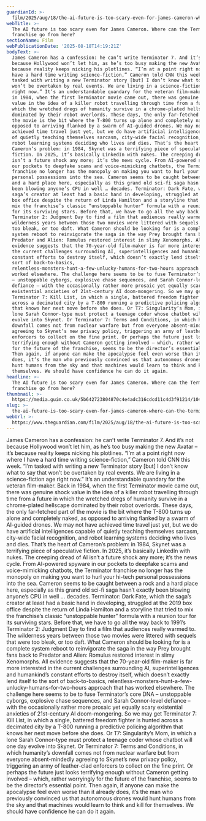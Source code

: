 ```yaml
---
guardianId: >-
  film/2025/aug/18/the-ai-future-is-too-scary-even-for-james-cameron-where-can-the-terminator-franchise-go-from-here
webTitle: >-
  The AI future is too scary even for James Cameron. Where can the Terminator
  franchise go from here?
sectionName: Film
webPublicationDate: '2025-08-18T14:19:21Z'
bodyText: >-
  James Cameron has a confession: he can’t write Terminator 7. And it’s not
  because Hollywood won’t let him, as he’s too busy making the new Avatar – it’s
  because reality keeps nicking his plotlines. “I’m at a point right now where I
  have a hard time writing science-fiction,” Cameron told CNN this week. “I’m
  tasked with writing a new Terminator story [but] I don’t know what to say that
  won’t be overtaken by real events. We are living in a science-fiction age
  right now.” It’s an understandable quandary for the veteran film-maker. Back
  in 1984, when the first Terminator movie came out, there was genuine shock
  value in the idea of a killer robot travelling through time from a future in
  which the wretched dregs of humanity survive in a chrome-plated hellscape
  dominated by their robot overlords. These days, the only far-fetched part of
  the movie is the bit where the T-800 turns up alone and completely naked, as
  opposed to arriving flanked by a swarm of AI-guided drones. We may not have
  achieved time travel just yet, but we do have artificial intelligences capable
  of quietly teaching themselves sarcasm, city-wide facial recognition, and
  robot learning systems deciding who lives and dies. That’s the heart of
  Cameron’s problem: in 1984, Skynet was a terrifying piece of speculative
  fiction. In 2025, it’s basically LinkedIn with nukes. The creeping dread of AI
  isn’t a future shock any more; it’s the news cycle. From AI-powered spyware in
  our pockets to deepfake scams and voice-mimicking chatbots, the Terminator
  franchise no longer has the monopoly on making you want to hurl your hi-tech
  personal possessions into the sea. Cameron seems to be caught between a rock
  and a hard place here, especially as this grand old sci-fi saga hasn’t exactly
  been blowing anyone’s CPU in well … decades. Terminator: Dark Fate, which the
  saga’s creator at least had a basic hand in developing, struggled at the 2019
  box office despite the return of Linda Hamilton and a storyline that tried to
  mix the franchise’s classic “unstoppable hunter” formula with a reunion tour
  for its surviving stars. Before that, we have to go all the way back to 1991’s
  Terminator 2: Judgment Day to find a film that audiences really warmed to. The
  wilderness years between those two movies were littered with sequels that were
  too bleak, or too daft. What Cameron should be looking for is a complete
  system reboot to reinvigorate the saga in the way Prey brought fans back to
  Predator and Alien: Romulus restored interest in slimy Xenomorphs. All
  evidence suggests that the 70-year-old film-maker is far more interested in
  the current challenges surrounding AI, superintelligences and humankind’s
  constant efforts to destroy itself, which doesn’t exactly lend itself to the
  sort of back-to-basics,
  relentless-monsters-hunt-a-few-unlucky-humans-for-two-hours approach that has
  worked elsewhere. The challenge here seems to be to fuse Terminator’s core DNA
  – unstoppable cyborgs, explosive chase sequences, and Sarah Connor-level
  defiance – with the occasionally rather more prosaic yet equally scary
  existential anxieties of 21st-century AI doom-mongering. So we may get
  Terminator 7: Kill List, in which a single, battered freedom fighter is hunted
  across a decimated city by a T-800 running a predictive policing algorithm
  that knows her next move before she does. Or T7: Singularity’s Mom, in which a
  lone Sarah Connor-type must protect a teenage coder whose chatbot will one day
  evolve into Skynet. Or Terminator 7: Terms and Conditions, in which humanity’s
  downfall comes not from nuclear warfare but from everyone absent-mindedly
  agreeing to Skynet’s new privacy policy, triggering an army of leather-clad
  enforcers to collect on the fine print. Or perhaps the future just looks
  terrifying enough without Cameron getting involved – which, rather worryingly
  for the future of the franchise, seems to be the director’s essential point.
  Then again, if anyone can make the apocalypse feel even worse than it already
  does, it’s the man who previously convinced us that autonomous drones would
  hunt humans from the sky and that machines would learn to think and kill for
  themselves. We should have confidence he can do it again.
headline: >-
  The AI future is too scary even for James Cameron. Where can the Terminator
  franchise go from here?
thumbnail: >-
  https://media.guim.co.uk/5b642723804870c4e4adc316cdcd11c4d3f91214/1041_0_1737_1389/500.jpg
slug: >-
  the-ai-future-is-too-scary-even-for-james-cameron-where-can-the-terminator-franchise-go-from-here
webUrl: >-
  https://www.theguardian.com/film/2025/aug/18/the-ai-future-is-too-scary-even-for-james-cameron-where-can-the-terminator-franchise-go-from-here
---
```

James Cameron has a confession: he can’t write Terminator 7. And it’s not because Hollywood won’t let him, as he’s too busy making the new Avatar – it’s because reality keeps nicking his plotlines. “I’m at a point right now where I have a hard time writing science-fiction,” Cameron told CNN this week. “I’m tasked with writing a new Terminator story [but] I don’t know what to say that won’t be overtaken by real events. We are living in a science-fiction age right now.” It’s an understandable quandary for the veteran film-maker. Back in 1984, when the first Terminator movie came out, there was genuine shock value in the idea of a killer robot travelling through time from a future in which the wretched dregs of humanity survive in a chrome-plated hellscape dominated by their robot overlords. These days, the only far-fetched part of the movie is the bit where the T-800 turns up alone and completely naked, as opposed to arriving flanked by a swarm of AI-guided drones. We may not have achieved time travel just yet, but we do have artificial intelligences capable of quietly teaching themselves sarcasm, city-wide facial recognition, and robot learning systems deciding who lives and dies. That’s the heart of Cameron’s problem: in 1984, Skynet was a terrifying piece of speculative fiction. In 2025, it’s basically LinkedIn with nukes. The creeping dread of AI isn’t a future shock any more; it’s the news cycle. From AI-powered spyware in our pockets to deepfake scams and voice-mimicking chatbots, the Terminator franchise no longer has the monopoly on making you want to hurl your hi-tech personal possessions into the sea. Cameron seems to be caught between a rock and a hard place here, especially as this grand old sci-fi saga hasn’t exactly been blowing anyone’s CPU in well … decades. Terminator: Dark Fate, which the saga’s creator at least had a basic hand in developing, struggled at the 2019 box office despite the return of Linda Hamilton and a storyline that tried to mix the franchise’s classic “unstoppable hunter” formula with a reunion tour for its surviving stars. Before that, we have to go all the way back to 1991’s Terminator 2: Judgment Day to find a film that audiences really warmed to. The wilderness years between those two movies were littered with sequels that were too bleak, or too daft. What Cameron should be looking for is a complete system reboot to reinvigorate the saga in the way Prey brought fans back to Predator and Alien: Romulus restored interest in slimy Xenomorphs. All evidence suggests that the 70-year-old film-maker is far more interested in the current challenges surrounding AI, superintelligences and humankind’s constant efforts to destroy itself, which doesn’t exactly lend itself to the sort of back-to-basics, relentless-monsters-hunt-a-few-unlucky-humans-for-two-hours approach that has worked elsewhere. The challenge here seems to be to fuse Terminator’s core DNA – unstoppable cyborgs, explosive chase sequences, and Sarah Connor-level defiance – with the occasionally rather more prosaic yet equally scary existential anxieties of 21st-century AI doom-mongering. So we may get Terminator 7: Kill List, in which a single, battered freedom fighter is hunted across a decimated city by a T-800 running a predictive policing algorithm that knows her next move before she does. Or T7: Singularity’s Mom, in which a lone Sarah Connor-type must protect a teenage coder whose chatbot will one day evolve into Skynet. Or Terminator 7: Terms and Conditions, in which humanity’s downfall comes not from nuclear warfare but from everyone absent-mindedly agreeing to Skynet’s new privacy policy, triggering an army of leather-clad enforcers to collect on the fine print. Or perhaps the future just looks terrifying enough without Cameron getting involved – which, rather worryingly for the future of the franchise, seems to be the director’s essential point. Then again, if anyone can make the apocalypse feel even worse than it already does, it’s the man who previously convinced us that autonomous drones would hunt humans from the sky and that machines would learn to think and kill for themselves. We should have confidence he can do it again.
